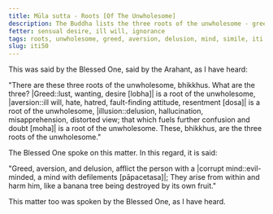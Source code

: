 ```yaml
---
title: Mūla sutta - Roots [Of The Unwholesome]
description: The Buddha lists the three roots of the unwholesome - greed, aversion, and delusion, and explain their effect on the mind with a simile.
fetter: sensual desire, ill will, ignorance
tags: roots, unwholesome, greed, aversion, delusion, mind, simile, iti
slug: iti50
---
```


This was said by the Blessed One, said by the Arahant, as I have heard:

"There are these three roots of the unwholesome, bhikkhus. What are the three? |Greed::lust, wanting, desire [lobha]| is a root of the unwholesome, |aversion::ill will, hate, hatred, fault-finding attitude, resentment [dosa]| is a root of the unwholesome, |illusion::delusion, hallucination, misapprehension, distorted view; that which fuels further confusion and doubt [moha]| is a root of the unwholesome. These, bhikkhus, are the three roots of the unwholesome."

The Blessed One spoke on this matter. In this regard, it is said:

"Greed, aversion, and delusion,
afflict the person with a |corrupt mind::evil-minded, a mind with defilements [pāpacetasa]|;
They arise from within and harm him,
like a banana tree being destroyed by its own fruit."

This matter too was spoken by the Blessed One, as I have heard.